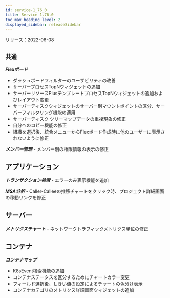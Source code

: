 ```yaml
---
id: service-1_76_0
title: Service 1.76.0
toc_max_heading_level: 2
displayed_sidebar: releaseSidebar
---
```



リリース：2022-06-08

## `共通`

**_Flexボード_**

-   ダッシュボードフィルターのユーザビリティの改善
-   サーバープロセスTopNウィジェットの追加
-   サーバーリソースPlusテンプレートプロセスTopNウィジェットの追加およびレイアウト変更
-   サーバーディスクウィジェットのサーバー別マウントポイントの区分、サーバーフィルタリング機能の適用
-   サーバーディスク ツリーマップデータの重複現象の修正
-   自分へのコピー機能の修正
-   組織を選択後、統合メニューからFlexボード作成時に他のユーザーに表示されないように修正

**_メンバー管理_** - メンバー別の権限情報の表示の修正

## アプリケーション

**_トランザクション検索_** - エラーのみ表示機能を追加

**_MSA分析_** - Caller-Calleeの推移チャートをクリック時、プロジェクト詳細画面の移動リンクを修正

## サーバー

**_メトリクスチャート_** - ネットワークトラフィックメトリクス単位の修正

## コンテナ

**_コンテナマップ_**

-   K8sEvent検索機能の追加
-   コンテナステータスを区分するためにチャートカラー変更
-   フィールド選択後、しきい値の設定によるチャートの色分け表示
-   コンテナカテゴリのメトリクス詳細画面ウィジェットの追加
